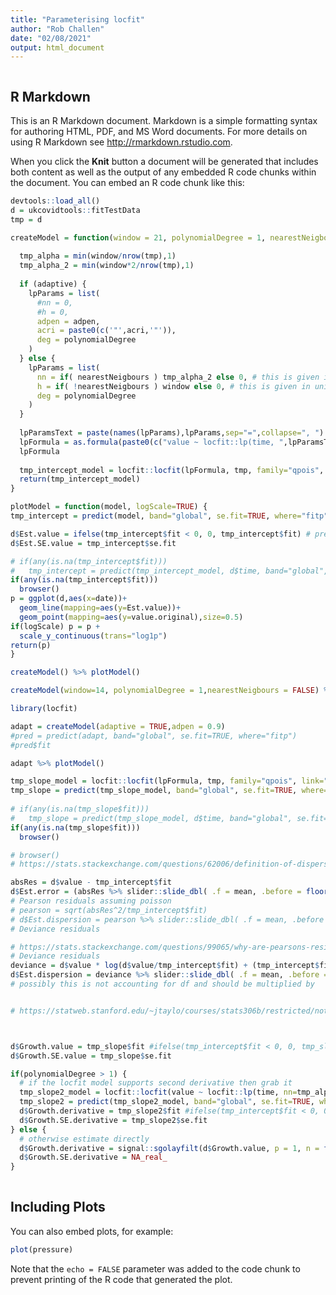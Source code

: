 ```yaml
---
title: "Parameterising locfit"
author: "Rob Challen"
date: "02/08/2021"
output: html_document
---
```


```r

```

## R Markdown

This is an R Markdown document. Markdown is a simple formatting syntax for authoring HTML, PDF, and MS Word documents. For more details on using R Markdown see <http://rmarkdown.rstudio.com>.

When you click the **Knit** button a document will be generated that includes both content as well as the output of any embedded R code chunks within the document. You can embed an R code chunk like this:

```r
devtools::load_all()
d = ukcovidtools::fitTestData
tmp = d

```

```r
createModel = function(window = 21, polynomialDegree = 1, nearestNeigbours = TRUE, adaptive=FALSE, acri="ici", adpen= 1.1, ...) {
  
  tmp_alpha = min(window/nrow(tmp),1)
  tmp_alpha_2 = min(window*2/nrow(tmp),1)
  
  if (adaptive) {
    lpParams = list(
      #nn = 0,
      #h = 0,
      adpen = adpen,
      acri = paste0(c('"',acri,'"')),
      deg = polynomialDegree
    )
  } else {
    lpParams = list(
      nn = if( nearestNeigbours ) tmp_alpha_2 else 0, # this is given in fraction of total observations
      h = if( !nearestNeigbours ) window else 0, # this is given in units of X
      deg = polynomialDegree
    )
  }
  
  lpParamsText = paste(names(lpParams),lpParams,sep="=",collapse=", ")
  lpFormula = as.formula(paste0(c("value ~ locfit::lp(time, ",lpParamsText,")")))
  lpFormula
  
  tmp_intercept_model = locfit::locfit(lpFormula, tmp, family="qpois", link="log", weights = tmp$weights, ev=tmp$time)
  return(tmp_intercept_model)
}
```

```r



plotModel = function(model, logScale=TRUE) {
tmp_intercept = predict(model, band="global", se.fit=TRUE, where="fitp")

d$Est.value = ifelse(tmp_intercept$fit < 0, 0, tmp_intercept$fit) # prevent negative smoothing.
d$Est.SE.value = tmp_intercept$se.fit

# if(any(is.na(tmp_intercept$fit))) 
#   tmp_intercept = predict(tmp_intercept_model, d$time, band="global", se.fit=TRUE)
if(any(is.na(tmp_intercept$fit))) 
  browser()
p = ggplot(d,aes(x=date))+
  geom_line(mapping=aes(y=Est.value))+
  geom_point(mapping=aes(y=value.original),size=0.5)
if(logScale) p = p +
  scale_y_continuous(trans="log1p")
return(p)
}
```


```r
createModel() %>% plotModel()
```

```r
createModel(window=14, polynomialDegree = 1,nearestNeigbours = FALSE) %>% plotModel()
```
```r
library(locfit)

adapt = createModel(adaptive = TRUE,adpen = 0.9) 
#pred = predict(adapt, band="global", se.fit=TRUE, where="fitp")
#pred$fit

adapt %>% plotModel()

```



```r
tmp_slope_model = locfit::locfit(lpFormula, tmp, family="qpois", link="log", deriv=1, weights = tmp$weights, ev=d$time)
tmp_slope = predict(tmp_slope_model, band="global", se.fit=TRUE, where="fitp")
            
# if(any(is.na(tmp_slope$fit))) 
#   tmp_slope = predict(tmp_slope_model, d$time, band="global", se.fit=TRUE)
if(any(is.na(tmp_slope$fit))) 
  browser()

# browser()
# https://stats.stackexchange.com/questions/62006/definition-of-dispersion-parameter-for-quasipoisson-family

absRes = d$value - tmp_intercept$fit
d$Est.error = (absRes %>% slider::slide_dbl( .f = mean, .before = floor(window/2), .after = floor(window/2), .complete = FALSE, na.rm=TRUE))/tmp_intercept$fit
# Pearson residuals assuming poisson
# pearson = sqrt(absRes^2/tmp_intercept$fit)
# d$Est.dispersion = pearson %>% slider::slide_dbl( .f = mean, .before = floor(window/2), .after = floor(window/2), .complete = FALSE, na.rm=TRUE)
# Deviance residuals

# https://stats.stackexchange.com/questions/99065/why-are-pearsons-residuals-from-a-poisson-regression-so-large
# Deviance residuals
deviance = d$value * log(d$value/tmp_intercept$fit) + (tmp_intercept$fit-d$value)
d$Est.dispersion = deviance %>% slider::slide_dbl( .f = mean, .before = floor(window/2), .after = floor(window/2), .complete = FALSE, na.rm=TRUE)
# possibly this is not accounting for df and should be multiplied by 


# https://statweb.stanford.edu/~jtaylo/courses/stats306b/restricted/notebooks/quasilikelihood.pdf



d$Growth.value = tmp_slope$fit #ifelse(tmp_intercept$fit < 0, 0, tmp_slope$fit) # prevent growth when case numbers are zero.
d$Growth.SE.value = tmp_slope$se.fit

if(polynomialDegree > 1) {
  # if the locfit model supports second derivative then grab it
  tmp_slope2_model = locfit::locfit(value ~ locfit::lp(time, nn=tmp_alpha_2, deg=polynomialDegree), tmp, family="qpois", link="log", deriv=c(1,1), weights = tmp$weights, ev=d$time)
  tmp_slope2 = predict(tmp_slope2_model, band="global", se.fit=TRUE, where="fitp")
  d$Growth.derivative = tmp_slope2$fit #ifelse(tmp_intercept$fit < 0, 0, tmp_slope$fit) # prevent growth when case numbers are zero.
  d$Growth.SE.derivative = tmp_slope2$se.fit
} else {
  # otherwise estimate directly
  d$Growth.derivative = signal::sgolayfilt(d$Growth.value, p = 1, n = floor(window/2)*2+1, m = 1)
  d$Growth.SE.derivative = NA_real_
}
            

```

## Including Plots

You can also embed plots, for example:

```r
plot(pressure)
```

Note that the `echo = FALSE` parameter was added to the code chunk to prevent printing of the R code that generated the plot.
